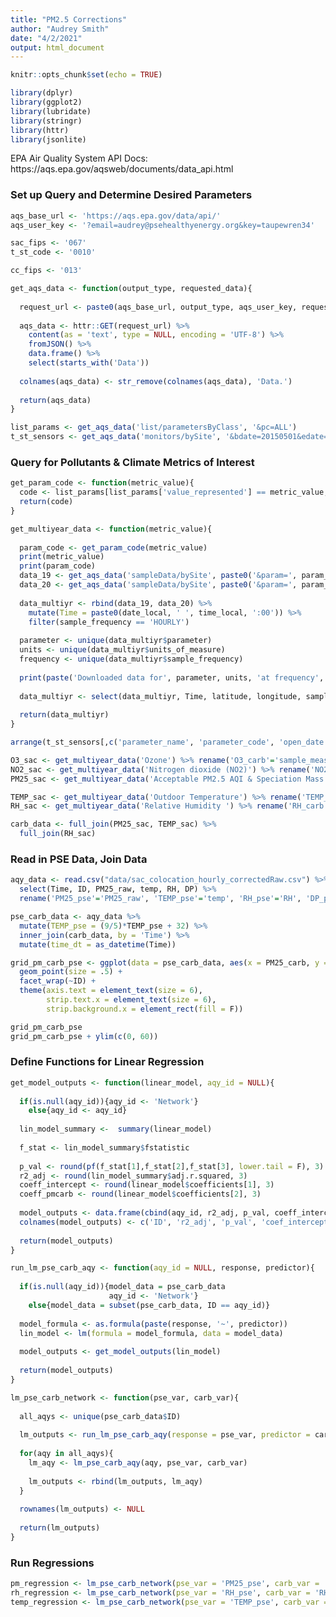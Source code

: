 ```yaml
---
title: "PM2.5 Corrections"
author: "Audrey Smith"
date: "4/2/2021"
output: html_document
---
```


```r
knitr::opts_chunk$set(echo = TRUE)
```

```r
library(dplyr)
library(ggplot2)
library(lubridate)
library(stringr)
library(httr)
library(jsonlite)
```

EPA Air Quality System API Docs:
https://aqs.epa.gov/aqsweb/documents/data_api.html

### Set up Query and Determine Desired Parameters
```r
aqs_base_url <- 'https://aqs.epa.gov/data/api/'
aqs_user_key <- '?email=audrey@psehealthyenergy.org&key=taupewren34'

sac_fips <- '067'
t_st_code <- '0010'

cc_fips <- '013'
```

```r
get_aqs_data <- function(output_type, requested_data){
  
  request_url <- paste0(aqs_base_url, output_type, aqs_user_key, requested_data)
  
  aqs_data <- httr::GET(request_url) %>%
    content(as = 'text', type = NULL, encoding = 'UTF-8') %>%
    fromJSON() %>%
    data.frame() %>%
    select(starts_with('Data'))
  
  colnames(aqs_data) <- str_remove(colnames(aqs_data), 'Data.')
  
  return(aqs_data)
}
```

```r
list_params <- get_aqs_data('list/parametersByClass', '&pc=ALL')
t_st_sensors <- get_aqs_data('monitors/bySite', '&bdate=20150501&edate=20150502&state=06&county=067&site=0010')
```

### Query for Pollutants & Climate Metrics of Interest
```r
get_param_code <- function(metric_value){ 
  code <- list_params[list_params['value_represented'] == metric_value, 'code']
  return(code)
}
```

```r
get_multiyear_data <- function(metric_value){
  
  param_code <- get_param_code(metric_value)
  print(metric_value)
  print(param_code)
  data_19 <- get_aqs_data('sampleData/bySite', paste0('&param=', param_code, '&bdate=20190715&edate=20191231&state=06&county=067&site=0010'))
  data_20 <- get_aqs_data('sampleData/bySite', paste0('&param=', param_code, '&bdate=20200101&edate=20200229&state=06&county=067&site=0010'))
  
  data_multiyr <- rbind(data_19, data_20) %>%
    mutate(Time = paste0(date_local, ' ', time_local, ':00')) %>%
    filter(sample_frequency == 'HOURLY')
  
  parameter <- unique(data_multiyr$parameter)
  units <- unique(data_multiyr$units_of_measure)
  frequency <- unique(data_multiyr$sample_frequency)
  
  print(paste('Downloaded data for', parameter, units, 'at frequency', frequency))
  
  data_multiyr <- select(data_multiyr, Time, latitude, longitude, sample_measurement)
  
  return(data_multiyr)
}
```

```r
arrange(t_st_sensors[,c('parameter_name', 'parameter_code', 'open_date', 'close_date', 'naaqs_primary_monitor', 'local_site_name')], parameter_name)
```

```r
O3_sac <- get_multiyear_data('Ozone') %>% rename('O3_carb'='sample_measurement')
NO2_sac <- get_multiyear_data('Nitrogen dioxide (NO2)') %>% rename('NO2_carb'='sample_measurement')
PM25_sac <- get_multiyear_data('Acceptable PM2.5 AQI & Speciation Mass') %>% rename('PM25_carb'='sample_measurement')

TEMP_sac <- get_multiyear_data('Outdoor Temperature') %>% rename('TEMP_carb'='sample_measurement')
RH_sac <- get_multiyear_data('Relative Humidity ') %>% rename('RH_carb'='sample_measurement')
```

```r
carb_data <- full_join(PM25_sac, TEMP_sac) %>%
  full_join(RH_sac)
```

### Read in PSE Data, Join Data
```r
aqy_data <- read.csv("data/sac_colocation_hourly_correctedRaw.csv") %>%
  select(Time, ID, PM25_raw, temp, RH, DP) %>%
  rename('PM25_pse'='PM25_raw', 'TEMP_pse'='temp', 'RH_pse'='RH', 'DP_pse'='DP')
```

```r
pse_carb_data <- aqy_data %>%
  mutate(TEMP_pse = (9/5)*TEMP_pse + 32) %>%
  inner_join(carb_data, by = 'Time') %>%
  mutate(time_dt = as_datetime(Time))
```

```r
grid_pm_carb_pse <- ggplot(data = pse_carb_data, aes(x = PM25_carb, y = PM25_pse)) +
  geom_point(size = .5) +
  facet_wrap(~ID) +
  theme(axis.text = element_text(size = 6),
        strip.text.x = element_text(size = 6), 
        strip.background.x = element_rect(fill = F))

grid_pm_carb_pse
grid_pm_carb_pse + ylim(c(0, 60))
```


### Define Functions for Linear Regression
```r
get_model_outputs <- function(linear_model, aqy_id = NULL){
  
  if(is.null(aqy_id)){aqy_id <- 'Network'}
    else{aqy_id <- aqy_id}
  
  lin_model_summary <-  summary(linear_model)
  
  f_stat <- lin_model_summary$fstatistic
  
  p_val <- round(pf(f_stat[1],f_stat[2],f_stat[3], lower.tail = F), 3)
  r2_adj <- round(lin_model_summary$adj.r.squared, 3)
  coeff_intercept <- round(linear_model$coefficients[1], 3)
  coeff_pmcarb <- round(linear_model$coefficients[2], 3)
  
  model_outputs <- data.frame(cbind(aqy_id, r2_adj, p_val, coeff_intercept, coeff_pmcarb))
  colnames(model_outputs) <- c('ID', 'r2_adj', 'p_val', 'coef_intercept', 'coef_pmcarb')
  
  return(model_outputs)
}
```

```r
run_lm_pse_carb_aqy <- function(aqy_id = NULL, response, predictor){
  
  if(is.null(aqy_id)){model_data = pse_carb_data
                      aqy_id <- 'Network'}
    else{model_data = subset(pse_carb_data, ID == aqy_id)}
  
  model_formula <- as.formula(paste(response, '~', predictor))
  lin_model <- lm(formula = model_formula, data = model_data)
  
  model_outputs <- get_model_outputs(lin_model)
  
  return(model_outputs)
}
```

```r
lm_pse_carb_network <- function(pse_var, carb_var){
  
  all_aqys <- unique(pse_carb_data$ID)
  
  lm_outputs <- run_lm_pse_carb_aqy(response = pse_var, predictor = carb_var)
  
  for(aqy in all_aqys){
    lm_aqy <- lm_pse_carb_aqy(aqy, pse_var, carb_var)
    
    lm_outputs <- rbind(lm_outputs, lm_aqy)
  }
  
  rownames(lm_outputs) <- NULL
  
  return(lm_outputs)
}
```

### Run Regressions
```r
pm_regression <- lm_pse_carb_network(pse_var = 'PM25_pse', carb_var = 'PM25_carb')
rh_regression <- lm_pse_carb_network(pse_var = 'RH_pse', carb_var = 'RH_carb')
temp_regression <- lm_pse_carb_network(pse_var = 'TEMP_pse', carb_var = 'TEMP_carb')
```

































